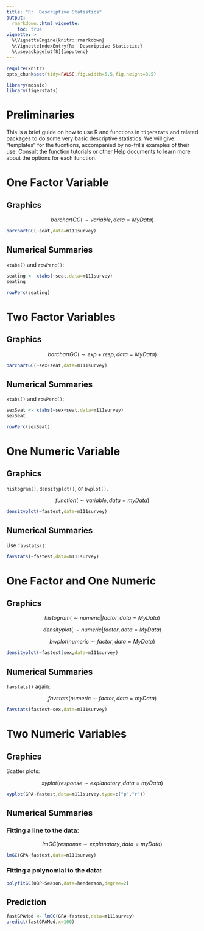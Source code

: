 ```yaml
---
title: "R:  Descriptive Statistics"
output:
  rmarkdown::html_vignette:
    toc: true
vignette: >
  %\VignetteEngine{knitr::rmarkdown}
  %\VignetteIndexEntry{R:  Descriptive Statistics}
  %\usepackage[utf8]{inputenc}
---
```


```r
require(knitr)
opts_chunk$set(tidy=FALSE,fig.width=5.5,fig.height=3.5)
```

```r
library(mosaic)
library(tigerstats)
```


# Preliminaries

This is a brief guide on how to use R and functions in `tigerstats` and related packages to do some very basic descriptive statistics.  We will give "templates" for the fucntions, accompanied by no-frills examples of their use.  Consult the function tutorials or other Help documents to learn more about the options for each function.

# One Factor Variable

## Graphics

$$barchartGC(\sim variable, data = MyData)$$

```r
barchartGC(~seat,data=m111survey)
```



## Numerical Summaries

`xtabs()` and `rowPerc()`:

```r
seating <- xtabs(~seat,data=m111survey)
seating
```

```r
rowPerc(seating)
```



# Two Factor Variables

## Graphics

$$barchartGC(\sim exp + resp, data = MyData)$$

```r
barchartGC(~sex+seat,data=m111survey)
```



## Numerical Summaries

`xtabs()` and `rowPerc()`:

```r
sexSeat <- xtabs(~sex+seat,data=m111survey)
sexSeat
```

```r
rowPerc(sexSeat)
```


# One Numeric Variable


## Graphics

`histogram()`, `densityplot()`, or `bwplot()`.

$$function(\sim variable,data=myData)$$

```r
densityplot(~fastest,data=m111survey)
```


## Numerical Summaries

Use `favstats()`:

```r
favstats(~fastest,data=m111survey)
```


# One Factor and One Numeric

## Graphics

$$histogram(\sim numeric \vert factor, data=MyData)$$

$$densityplot(\sim numeric \vert factor, data=MyData)$$

$$bwplot(numeric \sim factor, data=MyData)$$

```r
densityplot(~fastest|sex,data=m111survey)
```


## Numerical Summaries

`favstats()` again:

$$favstats(numeric \sim factor, data=myData)$$

```r
favstats(fastest~sex,data=m111survey)
```



# Two Numeric Variables

## Graphics

Scatter plots:

$$xyplot(response \sim explanatory, data = myData)$$

```r
xyplot(GPA~fastest,data=m111survey,type=c("p","r"))
```


## Numerical Summaries

### Fitting a line to the data:

$$lmGC(response \sim explanatory, data=myData)$$

```r
lmGC(GPA~fastest,data=m111survey)
```

### Fitting a polynomial to the data:

```r
polyfitGC(OBP~Season,data=henderson,degree=2)
```


## Prediction

```r
fastGPAMod <- lmGC(GPA~fastest,data=m111survey)
predict(fastGPAMod,x=100)
```







